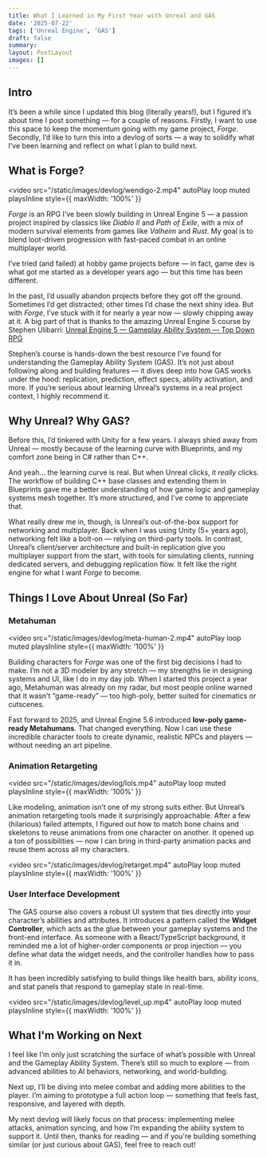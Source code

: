```yaml
---
title: What I Learned in My First Year with Unreal and GAS
date: '2025-07-22'
tags: ['Unreal Engine', 'GAS']
draft: false
summary:
layout: PostLayout
images: []
---
```


## Intro

It’s been a while since I updated this blog (literally years!), but I figured it’s about time I post something — for a couple of reasons.
Firstly, I want to use this space to keep the momentum going with my game project, _Forge_.
Secondly, I’d like to turn this into a devlog of sorts — a way to solidify what I’ve been learning and reflect on what I plan to build next.

## What is Forge?

<video
  src="/static/images/devlog/wendigo-2.mp4"
  autoPlay
  loop
  muted
  playsInline
  style={{ maxWidth: '100%' }}
></video>

_Forge_ is an RPG I’ve been slowly building in Unreal Engine 5 — a passion project inspired by classics like _Diablo II_ and _Path of Exile_,
with a mix of modern survival elements from games like _Valheim_ and _Rust_.
My goal is to blend loot-driven progression with fast-paced combat in an online multiplayer world.

I’ve tried (and failed) at hobby game projects before — in fact, game dev is what got me started as a developer years ago —
but this time has been different.

In the past, I’d usually abandon projects before they got off the ground.
Sometimes I’d get distracted; other times I’d chase the next shiny idea.
But with _Forge_, I’ve stuck with it for nearly a year now — slowly chipping away at it.
A big part of that is thanks to the amazing Unreal Engine 5 course by Stephen Ulibarri:
[Unreal Engine 5 — Gameplay Ability System — Top Down RPG](https://www.udemy.com/course/unreal-engine-5-gas-top-down-rpg)

Stephen’s course is hands-down the best resource I’ve found for understanding the Gameplay Ability System (GAS).
It’s not just about following along and building features — it dives deep into how GAS works under the hood:
replication, prediction, effect specs, ability activation, and more.
If you’re serious about learning Unreal’s systems in a real project context, I highly recommend it.

## Why Unreal? Why GAS?

Before this, I’d tinkered with Unity for a few years.
I always shied away from Unreal — mostly because of the learning curve with Blueprints,
and my comfort zone being in C# rather than C++.

And yeah… the learning curve is real.
But when Unreal clicks, it _really_ clicks.
The workflow of building C++ base classes and extending them in Blueprints gave me a better understanding of how
game logic and gameplay systems mesh together. It’s more structured, and I’ve come to appreciate that.

What really drew me in, though, is Unreal’s out-of-the-box support for networking and multiplayer.
Back when I was using Unity (5+ years ago), networking felt like a bolt-on — relying on third-party tools.
In contrast, Unreal’s client/server architecture and built-in replication give you multiplayer support from the start,
with tools for simulating clients, running dedicated servers, and debugging replication flow.
It felt like the right engine for what I want _Forge_ to become.

## Things I Love About Unreal (So Far)

### Metahuman

<video
  src="/static/images/devlog/meta-human-2.mp4"
  autoPlay
  loop
  muted
  playsInline
  style={{ maxWidth: '100%' }}
></video>

Building characters for _Forge_ was one of the first big decisions I had to make.
I’m not a 3D modeler by any stretch — my strengths lie in designing systems and UI, like I do in my day job.
When I started this project a year ago, Metahuman was already on my radar,
but most people online warned that it wasn’t “game-ready” — too high-poly, better suited for cinematics or cutscenes.

Fast forward to 2025, and Unreal Engine 5.6 introduced **low-poly game-ready Metahumans**.
That changed everything.
Now I can use these incredible character tools to create dynamic, realistic NPCs and players — without needing an art pipeline.

### Animation Retargeting

<video
  src="/static/images/devlog/lols.mp4"
  autoPlay
  loop
  muted
  playsInline
  style={{ maxWidth: '100%' }}
></video>

Like modeling, animation isn’t one of my strong suits either.
But Unreal’s animation retargeting tools made it surprisingly approachable.
After a few (hilarious) failed attempts, I figured out how to match bone chains and skeletons
to reuse animations from one character on another.
It opened up a ton of possibilities — now I can bring in third-party animation packs and reuse them across all my characters.

<video
  src="/static/images/devlog/retarget.mp4"
  autoPlay
  loop
  muted
  playsInline
  style={{ maxWidth: '100%' }}
></video>

### User Interface Development

The GAS course also covers a robust UI system that ties directly into your character’s abilities and attributes.
It introduces a pattern called the **Widget Controller**, which acts as the glue between your gameplay systems and the front-end interface.
As someone with a React/TypeScript background, it reminded me a lot of higher-order components or prop injection —
you define what data the widget needs, and the controller handles how to pass it in.

It has been incredibly satisfying to build things like health bars, ability icons, and stat panels that respond to gameplay state in real-time.

<video
  src="/static/images/devlog/level_up.mp4"
  autoPlay
  loop
  muted
  playsInline
  style={{ maxWidth: '100%' }}
></video>

## What I'm Working on Next

I feel like I’m only just scratching the surface of what’s possible with Unreal and the Gameplay Ability System.
There’s still so much to explore — from advanced abilities to AI behaviors, networking, and world-building.

Next up, I’ll be diving into melee combat and adding more abilities to the player.
I’m aiming to prototype a full action loop — something that feels fast, responsive, and layered with depth.

My next devlog will likely focus on that process: implementing melee attacks, animation syncing, and how I’m expanding the ability system to support it.
Until then, thanks for reading — and if you're building something similar (or just curious about GAS), feel free to reach out!
